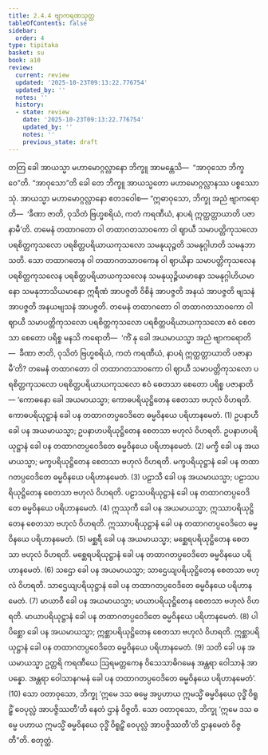 ```yaml
---
title: 2.4.4 ဗျာကရဏသုတ္တ
tableOfContents: false
sidebar:
  order: 4
type: tipitaka
basket: su
book: a10
review:
  current: review
  updated: '2025-10-23T09:13:22.776754'
  updated_by: ''
  notes: ''
  history:
  - state: review
    date: '2025-10-23T09:13:22.776754'
    updated_by: ''
    notes: ''
    previous_state: draft
---
```



<ReviewStatus review={frontmatter.review} showDetails={true} />

<HypothesisAnnotation frontmatter={frontmatter} />

<DynamicBreadcrumb />

<Division number="84" book="a10" e="ch" v="17" p="380">

<Paragraph number="642" book="a10">
တတြ ခေါ အာယသ္မာ မဟာမောဂ္ဂလ္လာနော ဘိက္ခူ အာမန္တေသိ—  “အာဝုသော ဘိက္ခဝေ”တိ. “အာဝုသော”တိ ခေါ တေ ဘိက္ခူ အာယသ္မတော မဟာမောဂ္ဂလ္လာနဿ ပစ္စဿောသုံ. အာယသ္မာ မဟာမောဂ္ဂလ္လာနော ဧတဒဝေါစ—
</Paragraph>

<Paragraph number="643" book="a10">
“ဣဓာဝုသော, ဘိက္ခု အညံ ဗျာကရောတိ—  ‘ခီဏာ ဇာတိ, ဝုသိတံ ဗြဟ္မစရိယံ, ကတံ ကရဏီယံ, နာပရံ ဣတ္ထတ္တာယာတိ ပဇာနာမီ’တိ. တမေနံ တထာဂတော ဝါ တထာဂတသာဝကော ဝါ ဈာယီ သမာပတ္တိကုသလော ပရစိတ္တကုသလော ပရစိတ္တပရိယာယကုသလော သမနုယုဉ္ဇတိ သမနုဂ္ဂါဟတိ သမနုဘာသတိ. သော တထာဂတေန ဝါ တထာဂတသာဝကေန ဝါ ဈာယိနာ သမာပတ္တိကုသလေန ပရစိတ္တကုသလေန ပရစိတ္တပရိယာယကုသလေန သမနုယုဉ္ဇိယမာနော သမနုဂ္ဂါဟိယမာနော သမနုဘာသိယမာနော ဣရီဏံ အာပဇ္ဇတိ ဝိစိနံ အာပဇ္ဇတိ အနယံ အာပဇ္ဇတိ ဗျသနံ အာပဇ္ဇတိ အနယဗျသနံ အာပဇ္ဇတိ.
</Paragraph>

<Paragraph number="644" book="a10">
တမေနံ တထာဂတော ဝါ တထာဂတသာဝကော ဝါ ဈာယီ သမာပတ္တိကုသလော ပရစိတ္တကုသလော ပရစိတ္တပရိယာယကုသလော ဧဝံ စေတသာ စေတော ပရိစ္စ မနသိ ကရောတိ—  ‘ကိံ နု ခေါ အယမာယသ္မာ အညံ ဗျာကရောတိ—  ခီဏာ ဇာတိ, ဝုသိတံ ဗြဟ္မစရိယံ, ကတံ ကရဏီယံ, နာပရံ ဣတ္ထတ္တာယာတိ ပဇာနာမီ’တိ?
</Paragraph>

<Paragraph number="645" book="a10">
တမေနံ တထာဂတော ဝါ တထာဂတသာဝကော ဝါ ဈာယီ သမာပတ္တိကုသလော ပရစိတ္တကုသလော ပရစိတ္တပရိယာယကုသလော ဧဝံ စေတသာ စေတော ပရိစ္စ ပဇာနာတိ—
</Paragraph>

<Paragraph number="646" book="a10">
‘ကောဓနော ခေါ အယမာယသ္မာ; ကောဓပရိယုဋ္ဌိတေန စေတသာ ဗဟုလံ ဝိဟရတိ. ကောဓပရိယုဋ္ဌာနံ ခေါ ပန တထာဂတပ္ပဝေဒိတေ ဓမ္မဝိနယေ ပရိဟာနမေတံ. (1)
</Paragraph>

<Paragraph number="647" book="a10">
ဥပနာဟီ ခေါ ပန အယမာယသ္မာ; ဥပနာဟပရိယုဋ္ဌိတေန စေတသာ ဗဟုလံ ဝိဟရတိ. ဥပနာဟပရိယုဋ္ဌာနံ ခေါ ပန တထာဂတပ္ပဝေဒိတေ ဓမ္မဝိနယေ ပရိဟာနမေတံ. (2)
</Paragraph>

<Paragraph number="648" book="a10">
မက္ခီ ခေါ ပန အယမာယသ္မာ; မက္ခပရိယုဋ္ဌိတေန စေတသာ ဗဟုလံ ဝိဟရတိ. မက္ခပရိယုဋ္ဌာနံ ခေါ ပန တထာဂတပ္ပဝေဒိတေ ဓမ္မဝိနယေ ပရိဟာနမေတံ. (3)
</Paragraph>

<Paragraph number="649" book="a10">
ပဠာသီ ခေါ ပန အယမာယသ္မာ; ပဠာသပရိယုဋ္ဌိတေန စေတသာ ဗဟုလံ ဝိဟရတိ. ပဠာသပရိယုဋ္ဌာနံ ခေါ ပန တထာဂတပ္ပဝေဒိတေ ဓမ္မဝိနယေ ပရိဟာနမေတံ. (4)
</Paragraph>

<Paragraph number="650" book="a10">
ဣဿုကီ ခေါ ပန အယမာယသ္မာ; ဣဿာပရိယုဋ္ဌိတေန စေတသာ ဗဟုလံ ဝိဟရတိ. ဣဿာပရိယုဋ္ဌာနံ ခေါ ပန တထာဂတပ္ပဝေဒိတေ ဓမ္မဝိနယေ ပရိဟာနမေတံ. (5)
</Paragraph>

<Paragraph number="651" book="a10">
မစ္ဆရီ ခေါ ပန အယမာယသ္မာ; မစ္ဆေရပရိယုဋ္ဌိတေန စေတသာ ဗဟုလံ ဝိဟရတိ. မစ္ဆေရပရိယုဋ္ဌာနံ ခေါ ပန တထာဂတပ္ပဝေဒိတေ ဓမ္မဝိနယေ ပရိဟာနမေတံ. (6)
</Paragraph>

<Paragraph number="652" book="a10">
သဌော ခေါ ပန အယမာယသ္မာ; သာဌေယျပရိယုဋ္ဌိတေန စေတသာ ဗဟုလံ ဝိဟရတိ. သာဌေယျပရိယုဋ္ဌာနံ ခေါ ပန တထာဂတပ္ပဝေဒိတေ ဓမ္မဝိနယေ ပရိဟာနမေတံ. (7)
</Paragraph>

<Paragraph number="653" book="a10">
မာယာဝီ ခေါ ပန အယမာယသ္မာ; မာယာပရိယုဋ္ဌိတေန စေတသာ ဗဟုလံ ဝိဟရတိ. မာယာပရိယုဋ္ဌာနံ ခေါ ပန တထာဂတပ္ပဝေဒိတေ ဓမ္မဝိနယေ ပရိဟာနမေတံ. (8)
</Paragraph>

<Paragraph number="654" book="a10">
ပါပိစ္ဆော ခေါ ပန အယမာယသ္မာ; ဣစ္ဆာပရိယုဋ္ဌိတေန စေတသာ ဗဟုလံ ဝိဟရတိ. ဣစ္ဆာပရိယုဋ္ဌာနံ ခေါ ပန တထာဂတပ္ပဝေဒိတေ ဓမ္မဝိနယေ ပရိဟာနမေတံ. (9)
</Paragraph>

<Paragraph number="655" book="a10">
သတိ ခေါ ပန အယမာယသ္မာ ဥတ္တရိ ကရဏီယေ ဩရမတ္တကေန ဝိသေသာဓိဂမေန အန္တရာ ဝေါသာနံ အာပန္နော. အန္တရာ ဝေါသာနဂမနံ ခေါ ပန တထာဂတပ္ပဝေဒိတေ ဓမ္မဝိနယေ ပရိဟာနမေတံ’. (10)
</Paragraph>

<Paragraph number="656" book="a10">
သော ဝတာဝုသော, ဘိက္ခု ‘ဣမေ ဒသ ဓမ္မေ အပ္ပဟာယ ဣမသ္မိံ ဓမ္မဝိနယေ ဝုဒ္ဓိံ ဝိရူဠှိံ ဝေပုလ္လံ အာပဇ္ဇိဿတီ’တိ နေတံ ဌာနံ ဝိဇ္ဇတိ. သော ဝတာဝုသော, ဘိက္ခု ‘ဣမေ ဒသ ဓမ္မေ ပဟာယ ဣမသ္မိံ ဓမ္မဝိနယေ ဝုဒ္ဓိံ ဝိရူဠှိံ ဝေပုလ္လံ အာပဇ္ဇိဿတီ’တိ ဌာနမေတံ ဝိဇ္ဇတီ”တိ.

</Paragraph>
</Division>

<Paragraph number="657" type="center" book="a10">
စတုတ္ထံ.
</Paragraph>